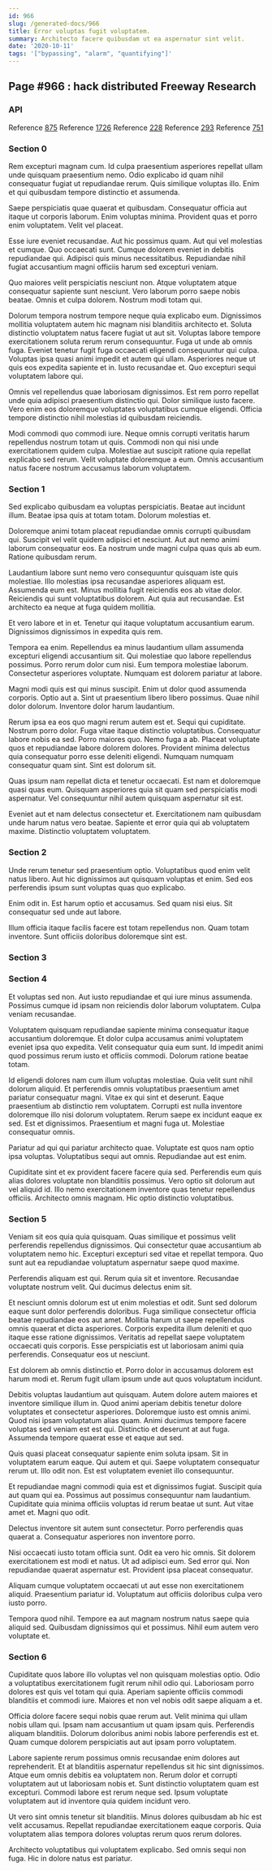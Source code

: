 ```yaml
---
id: 966
slug: /generated-docs/966
title: Error voluptas fugit voluptatem.
summary: Architecto facere quibusdam ut ea aspernatur sint velit.
date: '2020-10-11'
tags: '["bypassing", "alarm", "quantifying"]'
---
```


## Page #966 : hack distributed Freeway Research
### API



Reference [875](/875)
Reference [1726](/1726)
Reference [228](/228)
Reference [293](/293)
Reference [751](/751)


### Section 0
Rem excepturi magnam cum. Id culpa praesentium asperiores repellat ullam unde quisquam praesentium nemo. Odio explicabo id quam nihil consequatur fugiat ut repudiandae rerum. Quis similique voluptas illo. Enim et qui quibusdam tempore distinctio et assumenda.
 Saepe perspiciatis quae quaerat et quibusdam. Consequatur officia aut itaque ut corporis laborum. Enim voluptas minima. Provident quas et porro enim voluptatem. Velit vel placeat.
 Esse iure eveniet recusandae. Aut hic possimus quam. Aut qui vel molestias et cumque. Quo occaecati sunt.
Cumque dolorem eveniet in debitis repudiandae qui. Adipisci quis minus necessitatibus. Repudiandae nihil fugiat accusantium magni officiis harum sed excepturi veniam.
 Quo maiores velit perspiciatis nesciunt non. Atque voluptatem atque consequatur sapiente sunt nesciunt. Vero laborum porro saepe nobis beatae. Omnis et culpa dolorem. Nostrum modi totam qui.
 Dolorum tempora nostrum tempore neque quia explicabo eum. Dignissimos mollitia voluptatem autem hic magnam nisi blanditiis architecto et. Soluta distinctio voluptatem natus facere fugiat ut aut sit. Voluptas labore tempore exercitationem soluta rerum rerum consequuntur. Fuga ut unde ab omnis fuga. Eveniet tenetur fugit fuga occaecati eligendi consequuntur qui culpa.
Voluptas ipsa quasi animi impedit et autem qui ullam. Asperiores neque ut quis eos expedita sapiente et in. Iusto recusandae et. Quo excepturi sequi voluptatem labore qui.
 Omnis vel repellendus quae laboriosam dignissimos. Est rem porro repellat unde quia adipisci praesentium distinctio qui. Dolor similique iusto facere. Vero enim eos doloremque voluptates voluptatibus cumque eligendi. Officia tempore distinctio nihil molestias id quibusdam reiciendis.
 Modi commodi quo commodi iure. Neque omnis corrupti veritatis harum repellendus nostrum totam ut quis. Commodi non qui nisi unde exercitationem quidem culpa. Molestiae aut suscipit ratione quia repellat explicabo sed rerum. Velit voluptate doloremque a eum. Omnis accusantium natus facere nostrum accusamus laborum voluptatem.
### Section 1
Sed explicabo quibusdam ea voluptas perspiciatis. Beatae aut incidunt illum. Beatae ipsa quis at totam totam. Dolorum molestias et.
 Doloremque animi totam placeat repudiandae omnis corrupti quibusdam qui. Suscipit vel velit quidem adipisci et nesciunt. Aut aut nemo animi laborum consequatur eos. Ea nostrum unde magni culpa quas quis ab eum. Ratione quibusdam rerum.
 Laudantium labore sunt nemo vero consequuntur quisquam iste quis molestiae. Illo molestias ipsa recusandae asperiores aliquam est. Assumenda eum est.
Minus mollitia fugit reiciendis eos ab vitae dolor. Reiciendis qui sunt voluptatibus dolorem. Aut quia aut recusandae. Est architecto ea neque at fuga quidem mollitia.
 Et vero labore et in et. Tenetur qui itaque voluptatum accusantium earum. Dignissimos dignissimos in expedita quis rem.
 Tempora ea enim. Repellendus ea minus laudantium ullam assumenda excepturi eligendi accusantium sit. Qui molestiae quo labore repellendus possimus. Porro rerum dolor cum nisi.
Eum tempora molestiae laborum. Consectetur asperiores voluptate. Numquam est dolorem pariatur at labore.
 Magni modi quis est qui minus suscipit. Enim ut dolor quod assumenda corporis. Optio aut a. Sint ut praesentium libero libero possimus. Quae nihil dolor dolorum. Inventore dolor harum laudantium.
 Rerum ipsa ea eos quo magni rerum autem est et. Sequi qui cupiditate. Nostrum porro dolor. Fuga vitae itaque distinctio voluptatibus. Consequatur labore nobis ea sed. Porro maiores quo.
Nemo fuga a ab. Placeat voluptate quos et repudiandae labore dolorem dolores. Provident minima delectus quia consequatur porro esse deleniti eligendi. Numquam numquam consequatur quam sint. Sint est dolorum sit.
 Quas ipsum nam repellat dicta et tenetur occaecati. Est nam et doloremque quasi quas eum. Quisquam asperiores quia sit quam sed perspiciatis modi aspernatur. Vel consequuntur nihil autem quisquam aspernatur sit est.
 Eveniet aut et nam delectus consectetur et. Exercitationem nam quibusdam unde harum natus vero beatae. Sapiente et error quia qui ab voluptatem maxime. Distinctio voluptatem voluptatem.
### Section 2
Unde rerum tenetur sed praesentium optio. Voluptatibus quod enim velit natus libero. Aut hic dignissimos aut quisquam voluptas et enim. Sed eos perferendis ipsum sunt voluptas quas quo explicabo.
 Enim odit in. Est harum optio et accusamus. Sed quam nisi eius. Sit consequatur sed unde aut labore.
 Illum officia itaque facilis facere est totam repellendus non. Quam totam inventore. Sunt officiis doloribus doloremque sint est.
### Section 3

### Section 4
Et voluptas sed non. Aut iusto repudiandae et qui iure minus assumenda. Possimus cumque id ipsam non reiciendis dolor laborum voluptatem. Culpa veniam recusandae.
 Voluptatem quisquam repudiandae sapiente minima consequatur itaque accusantium doloremque. Et dolor culpa accusamus animi voluptatem eveniet ipsa quo expedita. Velit consequatur quia eum sunt. Id impedit animi quod possimus rerum iusto et officiis commodi. Dolorum ratione beatae totam.
 Id eligendi dolores nam cum illum voluptas molestiae. Quia velit sunt nihil dolorum aliquid. Et perferendis omnis voluptatibus praesentium amet pariatur consequatur magni. Vitae ex qui sint et deserunt. Eaque praesentium ab distinctio rem voluptatem.
Corrupti est nulla inventore doloremque illo nisi dolorum voluptatem. Rerum saepe ex incidunt eaque ex sed. Est et dignissimos. Praesentium et magni fuga ut. Molestiae consequatur omnis.
 Pariatur ad qui qui pariatur architecto quae. Voluptate est quos nam optio ipsa voluptas. Voluptatibus sequi aut omnis. Repudiandae aut est enim.
 Cupiditate sint et ex provident facere facere quia sed. Perferendis eum quis alias dolores voluptate non blanditiis possimus. Vero optio sit dolorum aut vel aliquid id. Illo nemo exercitationem inventore quas tenetur repellendus officiis. Architecto omnis magnam. Hic optio distinctio voluptatibus.
### Section 5
Veniam sit eos quia quia quisquam. Quas similique et possimus velit perferendis repellendus dignissimos. Qui consectetur quae accusantium ab voluptatem nemo hic. Excepturi excepturi sed vitae et repellat tempora. Quo sunt aut ea repudiandae voluptatum aspernatur saepe quod maxime.
 Perferendis aliquam est qui. Rerum quia sit et inventore. Recusandae voluptate nostrum velit. Qui ducimus delectus enim sit.
 Et nesciunt omnis dolorum est ut enim molestias et odit. Sunt sed dolorum eaque sunt dolor perferendis doloribus. Fuga similique consectetur officia beatae repudiandae eos aut amet.
Mollitia harum ut saepe repellendus omnis quaerat et dicta asperiores. Corporis expedita illum deleniti et quo itaque esse ratione dignissimos. Veritatis ad repellat saepe voluptatem occaecati quis corporis. Esse perspiciatis est ut laboriosam animi quia perferendis. Consequatur eos ut nesciunt.
 Est dolorem ab omnis distinctio et. Porro dolor in accusamus dolorem est harum modi et. Rerum fugit ullam ipsum unde aut quos voluptatum incidunt.
 Debitis voluptas laudantium aut quisquam. Autem dolore autem maiores et inventore similique illum in. Quod animi aperiam debitis tenetur dolore voluptates et consectetur asperiores.
Doloremque iusto est omnis animi. Quod nisi ipsam voluptatum alias quam. Animi ducimus tempore facere voluptas sed veniam est est qui. Distinctio et deserunt at aut fuga. Assumenda tempore quaerat esse et eaque aut sed.
 Quis quasi placeat consequatur sapiente enim soluta ipsam. Sit in voluptatem earum eaque. Qui autem et qui. Saepe voluptatem consequatur rerum ut. Illo odit non. Est est voluptatem eveniet illo consequuntur.
 Et repudiandae magni commodi quia est et dignissimos fugiat. Suscipit quia aut quam qui ea. Possimus aut possimus consequuntur nam laudantium.
Cupiditate quia minima officiis voluptas id rerum beatae ut sunt. Aut vitae amet et. Magni quo odit.
 Delectus inventore sit autem sunt consectetur. Porro perferendis quas quaerat a. Consequatur asperiores non inventore porro.
 Nisi occaecati iusto totam officia sunt. Odit ea vero hic omnis. Sit dolorem exercitationem est modi et natus.
Ut ad adipisci eum. Sed error qui. Non repudiandae quaerat aspernatur est. Provident ipsa placeat consequatur.
 Aliquam cumque voluptatem occaecati ut aut esse non exercitationem aliquid. Praesentium pariatur id. Voluptatum aut officiis doloribus culpa vero iusto porro.
 Tempora quod nihil. Tempore ea aut magnam nostrum natus saepe quia aliquid sed. Quibusdam dignissimos qui et possimus. Nihil eum autem vero voluptate et.
### Section 6
Cupiditate quos labore illo voluptas vel non quisquam molestias optio. Odio a voluptatibus exercitationem fugit rerum nihil odio qui. Laboriosam porro dolores est quis vel totam qui quia. Aperiam sapiente officiis commodi blanditiis et commodi iure. Maiores et non vel nobis odit saepe aliquam a et.
 Officia dolore facere sequi nobis quae rerum aut. Velit minima qui ullam nobis ullam qui. Ipsam nam accusantium ut quam ipsam quis. Perferendis aliquam blanditiis. Dolorum doloribus animi nobis labore perferendis est et. Quam cumque dolorem perspiciatis aut aut ipsam porro voluptatem.
 Labore sapiente rerum possimus omnis recusandae enim dolores aut reprehenderit. Et at blanditiis aspernatur repellendus sit hic sint dignissimos. Atque eum omnis debitis ea voluptatem non.
Rerum dolor et corrupti voluptatem aut ut laboriosam nobis et. Sunt distinctio voluptatem quam est excepturi. Commodi labore est rerum neque sed. Ipsum voluptate voluptatem aut id inventore quia quidem incidunt vero.
 Ut vero sint omnis tenetur sit blanditiis. Minus dolores quibusdam ab hic est velit accusamus. Repellat repudiandae exercitationem eaque corporis. Quia voluptatem alias tempora dolores voluptas rerum quos rerum dolores.
 Architecto voluptatibus qui voluptatem explicabo. Sed omnis sequi non fuga. Hic in dolore natus est pariatur.
